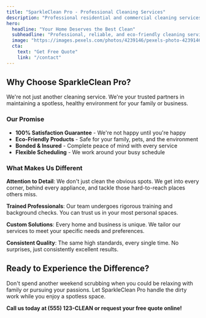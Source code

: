 ```yaml
---
title: "SparkleClean Pro - Professional Cleaning Services"
description: "Professional residential and commercial cleaning services. Trusted, reliable, and eco-friendly cleaning solutions for your home and business."
hero:
  headline: "Your Home Deserves the Best Clean"
  subheadline: "Professional, reliable, and eco-friendly cleaning services that give you more time to focus on what matters most."
  image: "https://images.pexels.com/photos/4239146/pexels-photo-4239146.jpeg"
  cta:
    text: "Get Free Quote"
    link: "/contact"
---
```


## Why Choose SparkleClean Pro?

We're not just another cleaning service. We're your trusted partners in maintaining a spotless, healthy environment for your family or business.

### Our Promise

- **100% Satisfaction Guarantee** - We're not happy until you're happy
- **Eco-Friendly Products** - Safe for your family, pets, and the environment
- **Bonded & Insured** - Complete peace of mind with every service
- **Flexible Scheduling** - We work around your busy schedule

### What Makes Us Different

**Attention to Detail**: We don't just clean the obvious spots. We get into every corner, behind every appliance, and tackle those hard-to-reach places others miss.

**Trained Professionals**: Our team undergoes rigorous training and background checks. You can trust us in your most personal spaces.

**Custom Solutions**: Every home and business is unique. We tailor our services to meet your specific needs and preferences.

**Consistent Quality**: The same high standards, every single time. No surprises, just consistently excellent results.

## Ready to Experience the Difference?

Don't spend another weekend scrubbing when you could be relaxing with family or pursuing your passions. Let SparkleClean Pro handle the dirty work while you enjoy a spotless space.

**Call us today at (555) 123-CLEAN or request your free quote online!**